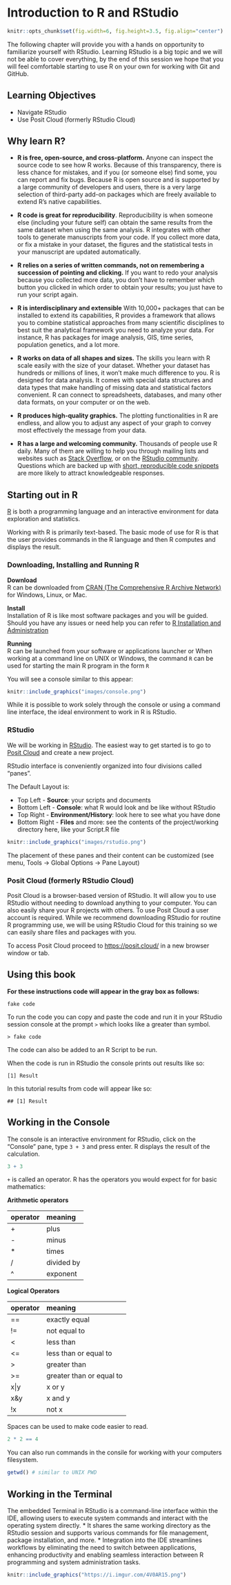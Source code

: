 # Introduction to R and RStudio

```r
knitr::opts_chunk$set(fig.width=6, fig.height=3.5, fig.align="center")
```

The following chapter will provide you with a hands on opportunity to familiarize yourself with RStudio. Learning RStudio is a big topic and we will not be able to cover everything, by the end of this session we hope that you will feel comfortable starting to use R on your own for working with Git and GitHub.

## Learning Objectives

-   Navigate RStudio
-   Use Posit Cloud (formerly RStudio Cloud)

## Why learn R?

-   **R is free, open-source, and cross-platform.** Anyone can inspect the source code to see how R works. Because of this transparency, there is less chance for mistakes, and if you (or someone else) find some, you can report and fix bugs. Because R is open source and is supported by a large community of developers and users, there is a very large selection of third-party add-on packages which are freely available to extend R's native capabilities.

-   **R code is great for reproducibility**. Reproducibility is when someone else (including your future self) can obtain the same results from the same dataset when using the same analysis. R integrates with other tools to generate manuscripts from your code. If you collect more data, or fix a mistake in your dataset, the figures and the statistical tests in your manuscript are updated automatically.

-   **R relies on a series of written commands, not on remembering a succession of pointing and clicking.** If you want to redo your analysis because you collected more data, you don't have to remember which button you clicked in which order to obtain your results; you just have to run your script again.

-   **R is interdisciplinary and extensible** With 10,000+ packages that can be installed to extend its capabilities, R provides a framework that allows you to combine statistical approaches from many scientific disciplines to best suit the analytical framework you need to analyze your data. For instance, R has packages for image analysis, GIS, time series, population genetics, and a lot more.

-   **R works on data of all shapes and sizes.** The skills you learn with R scale easily with the size of your dataset. Whether your dataset has hundreds or millions of lines, it won't make much difference to you. R is designed for data analysis. It comes with special data structures and data types that make handling of missing data and statistical factors convenient. R can connect to spreadsheets, databases, and many other data formats, on your computer or on the web.

-   **R produces high-quality graphics.** The plotting functionalities in R are endless, and allow you to adjust any aspect of your graph to convey most effectively the message from your data.

-   **R has a large and welcoming community.** Thousands of people use R daily. Many of them are willing to help you through mailing lists and websites such as [Stack Overflow](https://stackoverflow.com/), or on the [RStudio community](https://community.rstudio.com/). Questions which are backed up with [short, reproducible code snippets](https://www.tidyverse.org/help/) are more likely to attract knowledgeable responses.

## Starting out in R

[R](https://cran.rstudio.com/) is both a programming language and an interactive environment for data exploration and statistics.

Working with R is primarily text-based. The basic mode of use for R is that the user provides commands in the R language and then R computes and displays the result.

### Downloading, Installing and Running R

**Download**\
R can be downloaded from [CRAN (The Comprehensive R Archive Network)](https://cran.rstudio.com/index.html) for Windows, Linux, or Mac.

**Install**\
Installation of R is like most software packages and you will be guided. Should you have any issues or need help you can refer to [R Installation and Administration](https://cran.r-project.org/doc/manuals/r-release/R-admin.html)

**Running**\
R can be launched from your software or applications launcher or When working at a command line on UNIX or Windows, the command `R` can be used for starting the main R program in the form `R`

You will see a console similar to this appear:

```r
knitr::include_graphics("images/console.png")
```

While it is possible to work solely through the console or using a command line interface, the ideal environment to work in R is RStudio.

### RStudio

We will be working in [RStudio](https://www.rstudio.com/products/rstudio/download/). The easiest way to get started is to go to [Posit Cloud](https://posit.cloud/) and create a new project.

RStudio interface is conveniently organized into four divisions called "panes". 

The Default Layout is:

-   Top Left - **Source**: your scripts and documents
-   Bottom Left - **Console**: what R would look and be like without RStudio
-   Top Right - **Environment/History**: look here to see what you have done
-   Bottom Right - **Files** and more: see the contents of the project/working directory here, like your Script.R file

```r
knitr::include_graphics("images/rstudio.png")
```

The placement of these panes and their content can be customized (see menu, Tools -\> Global Options -\> Pane Layout)

### Posit Cloud (formerly RStudio Cloud)

Posit Cloud is a browser-based version of RStudio. It will allow you to use RStudio without needing to download anything to your computer. You can also easily share your R projects with others. To use Posit Cloud a user account is required. While we recommend downloading RStudio for routine R programming use, we will be using RStudio Cloud for this training so we can easily share files and packages with you.

To access Posit Cloud proceed to <https://posit.cloud/> in a new browser window or tab.

## Using this book

**For these instructions code will appear in the gray box as follows:**

```         
fake code
```

To run the code you can copy and paste the code and run it in your RStudio session console at the prompt `>` which looks like a greater than symbol.

```         
> fake code
```

The code can also be added to an R Script to be run.

When the code is run in RStudio the console prints out results like so:

```         
[1] Result
```

In this tutorial results from code will appear like so:

```         
## [1] Result
```

## Working in the Console

The console is an interactive environment for RStudio, click on the "Console" pane, type `3 + 3` and press enter. R displays the result of the calculation.

```r
3 + 3
```

`+` is called an operator. R has the operators you would expect for for basic mathematics:

**Arithmetic operators**<br>

| operator | meaning    |
|:---------|:-----------|
| \+       | plus       |
| \-       | minus      |
| \*       | times      |
| /        | divided by |
| \^       | exponent   |

**Logical Operators**<br>

| operator | meaning                  |
|:---------|:-------------------------|
| ==       | exactly equal            |
| !=       | not equal to             |
| \<       | less than                |
| \<=      | less than or equal to    |
| \>       | greater than             |
| \>=      | greater than or equal to |
| x\|y     | x or y                   |
| x&y      | x and y                  |
| !x       | not x                    |

Spaces can be used to make code easier to read.

```r
2 * 2 == 4
```

You can also run commands in the consile for working with your computers filesystem.

```r
getwd() # similar to UNIX PWD
```

## Working in the Terminal

The embedded Terminal in RStudio is a command-line interface within the IDE, allowing users to execute system commands and interact with the operating system directly. \* It shares the same working directory as the RStudio session and supports various commands for file management, package installation, and more. \* Integration into the IDE streamlines workflows by eliminating the need to switch between applications, enhancing productivity and enabling seamless interaction between R programming and system administration tasks.
```r
knitr::include_graphics("https://i.imgur.com/4V0AR15.png")
```